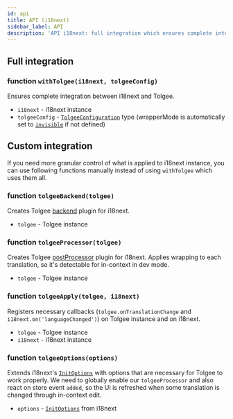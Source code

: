 ```yaml
---
id: api
title: API (i18next)
sidebar_label: API
description: 'API i18next: full integration which ensures complete integration or custom integration options for more granular control.'
---
```


## Full integration

### function `withTolgee(i18next, tolgeeConfig)`

Ensures complete integration between i18next and Tolgee.

- `i18next` - i18next instance
- `tolgeeConfig` - [`TolgeeConfiguration`](../configuration) type (wrapperMode is automatically set to [`invisible`](/docs/web/wrapping#invisible-wrapping) if not defined)

## Custom integration

If you need more granular control of what is applied to i18next instance, you can use following functions manually instead of using `withTolgee` which uses them all.

### function `tolgeeBackend(tolgee)`

Creates Tolgee [backend](https://www.i18next.com/misc/creating-own-plugins#backend) plugin for i18next.

- `tolgee` - Tolgee instance

### function `tolgeeProcessor(tolgee)`

Creates Tolgee [postProcessor](https://www.i18next.com/misc/creating-own-plugins#post-processor) plugin for i18next.
Applies wrapping to each translation, so it's detectable for in-context in dev mode.

- `tolgee` - Tolgee instance

### function `tolgeeApply(tolgee, i18next)`

Registers necessary callbacks (`tolgee.onTranslationChange` and `i18next.on('languageChanged')`) on Tolgee instance and on i18next.

- `tolgee` - Tolgee instance
- `i18next` - i18next instance

### function `tolgeeOptions(options)`

Extends i18next's [`InitOptions`](https://www.i18next.com/overview/configuration-options) with options that are necessary for Tolgee to work properly. We need to globally enable our `tolgeeProcessor` and also react on store event `added`, so the UI is refreshed when some translation is changed through in-context edit.

- `options` - [`InitOptions`](https://www.i18next.com/overview/configuration-options) from i18next
